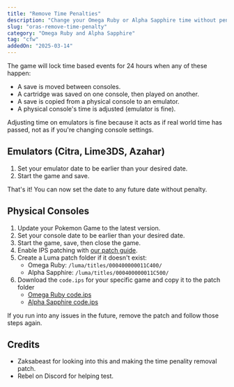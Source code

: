 ```yaml
---
title: "Remove Time Penalties"
description: "Change your Omega Ruby or Alpha Sapphire time without penalities!"
slug: "oras-remove-time-penalty"
category: "Omega Ruby and Alpha Sapphire"
tag: "cfw"
addedOn: "2025-03-14"
---
```


The game will lock time based events for 24 hours when any of these happen:

- A save is moved between consoles.
- A cartridge was saved on one console, then played on another.
- A save is copied from a physical console to an emulator.
- A physical console's time is adjusted (emulator is fine).

Adjusting time on emulators is fine because it acts as if real world time has passed, not as if you're changing console settings.

## Emulators (Citra, Lime3DS, Azahar)

1. Set your emulator date to be earlier than your desired date.
2. Start the game and save.

That's it! You can now set the date to any future date without penalty.

## Physical Consoles

1. Update your Pokemon Game to the latest version.
2. Set your console date to be earlier than your desired date.
3. Start the game, save, then close the game.
4. Enable IPS patching with [our patch guide](/misc-3ds-ips-luma-citra).
5. Create a Luma patch folder if it doesn't exist:
   - Omega Ruby: `/luma/titles/000400000011C400/`
   - Alpha Sapphire: `/luma/titles/000400000011C500/`
6. Download the `code.ips` for your specific game and copy it to the patch folder
   - [Omega Ruby code.ips](/downloads/or-remove-time-penalty/code.ips)
   - [Alpha Sapphire code.ips](/downloads/as-remove-time-penalty/code.ips)

If you run into any issues in the future, remove the patch and follow those steps again.

## Credits

- Zaksabeast for looking into this and making the time penality removal patch.
- Rebel on Discord for helping test.
